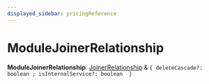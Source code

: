 ```yaml
---
displayed_sidebar: pricingReference
---
```



# ModuleJoinerRelationship

 **ModuleJoinerRelationship**: [JoinerRelationship](pricing.JoinerRelationship.mdx) & ``{ deleteCascade?: boolean ; isInternalService?: boolean  }``
